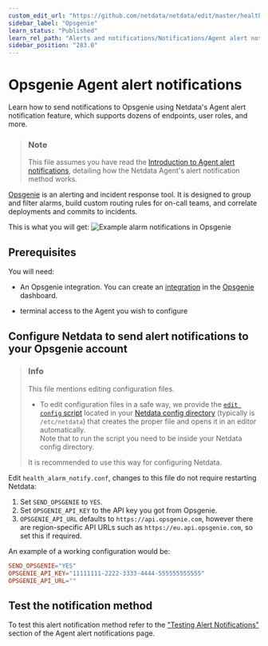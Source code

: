 ```yaml
---
custom_edit_url: "https://github.com/netdata/netdata/edit/master/health/notifications/opsgenie/README.md"
sidebar_label: "Opsgenie"
learn_status: "Published"
learn_rel_path: "Alerts and notifications/Notifications/Agent alert notifications"
sidebar_position: "283.0"
---
```

# Opsgenie Agent alert notifications

Learn how to send notifications to Opsgenie using Netdata's Agent alert notification feature, which supports dozens of endpoints, user roles, and more.

> ### Note
>
> This file assumes you have read the [Introduction to Agent alert notifications](/docs/alerts-and-notifications/notifications/agent-alert-notifications), detailing how the Netdata Agent's alert notification method works.

[Opsgenie](https://www.atlassian.com/software/opsgenie) is an alerting and incident response tool.
It is designed to group and filter alarms, build custom routing rules for on-call teams, and correlate deployments and commits to incidents.

This is what you will get:
![Example alarm notifications in
Opsgenie](https://user-images.githubusercontent.com/49162938/92184518-f725f900-ee40-11ea-9afa-e7c639c72206.png)

## Prerequisites

You will need:

- An Opsgenie integration. You can create an [integration](https://docs.opsgenie.com/docs/api-integration) in the [Opsgenie](https://www.atlassian.com/software/opsgenie) dashboard.

- terminal access to the Agent you wish to configure

## Configure Netdata to send alert notifications to your Opsgenie account

> ### Info
>
> This file mentions editing configuration files.  
>
> - To edit configuration files in a safe way, we provide the [`edit config` script](/docs/getting-started/manage-and-configure/configuration#use-edit-config-to-edit-configuration-files) located in your [Netdata config directory](/docs/getting-started/manage-and-configure/configuration#the-netdata-config-directory) (typically is `/etc/netdata`) that creates the proper file and opens it in an editor automatically.  
> Note that to run the script you need to be inside your Netdata config directory.
>
> It is recommended to use this way for configuring Netdata.

Edit `health_alarm_notify.conf`, changes to this file do not require restarting Netdata:

1. Set `SEND_OPSGENIE` to `YES`.
2. Set `OPSGENIE_API_KEY` to the API key you got from Opsgenie.
3. `OPSGENIE_API_URL` defaults to `https://api.opsgenie.com`, however there are region-specific API URLs such as `https://eu.api.opsgenie.com`, so set this if required.

An example of a working configuration would be:

```conf
SEND_OPSGENIE="YES"
OPSGENIE_API_KEY="11111111-2222-3333-4444-555555555555"
OPSGENIE_API_URL=""
```

## Test the notification method

To test this alert notification method refer to the ["Testing Alert Notifications"](/docs/alerts-and-notifications/notifications/agent-alert-notifications#testing-alert-notifications) section of the Agent alert notifications page.
